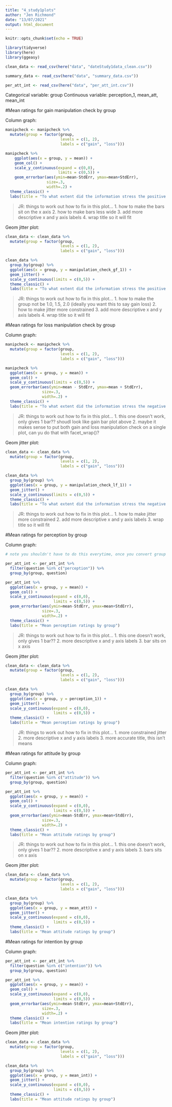 ```yaml
---
title: "4_study1plots"
author: "Jen Richmond"
date: "13/07/2021"
output: html_document
---
```


```r
knitr::opts_chunk$set(echo = TRUE)
```

```r
library(tidyverse)
library(here)
library(ggeasy)
```


```r
clean_data <- read_csv(here("data", "dateStudy1data_clean.csv"))
```

```r

summary_data <- read_csv(here("data", "summary_data.csv"))

```

```r
per_att_int <- read_csv(here("data", "per_att_int.csv"))
```

Categorical variable: group
Continuous variable: perception_1, mean_att, mean_int

#Mean ratings for gain manipulation check by group

Column graph:

```r

manipcheck <- manipcheck %>%
  mutate(group = factor(group, 
                        levels = c(1, 2),
                        labels = c("gain", "loss")))

manipcheck %>%
    ggplot(aes(x = group, y = mean)) +
    geom_col() +
    scale_y_continuous(expand = c(0,0),
                       limits = c(0,5)) +
    geom_errorbar(aes(ymin=mean-StdErr, ymax=mean+StdErr),
                  size=.3, 
                  width=.2) +
  theme_classic() +
  labs(title = "To what extent did the information stress the positive benefits of \nadopting open science practices?")

```
> JR: things to work out how to fix in this plot...
1. how to make the bars sit on the x axis
2. how to make bars less wide
3. add more descriptive x and y axis labels
4. wrap title so it will fit


Geom jitter plot:

```r

clean_data <- clean_data %>%
  mutate(group = factor(group, 
                        levels = c(1, 2),
                        labels = c("gain", "loss")))

clean_data %>%
  group_by(group) %>%
  ggplot(aes(x = group, y = manipulation_check_gf_1)) +
  geom_jitter() +
  scale_y_continuous(limits = c(0,5)) +
  theme_classic() +
  labs(title = "To what extent did the information stress the positive benefits of adopting open science practices?")

```

> JR: things to work out how to fix in this plot...
1. how to make the group not be 1.0, 1.5, 2.0 (ideally you want this to say gain loss)
2. how to make jitter more constrained
3. add more descriptive x and y axis labels
4. wrap title so it will fit



#Mean ratings for loss manipulation check by group

Column graph:

```r

manipcheck <- manipcheck %>%
  mutate(group = factor(group, 
                        levels = c(1, 2),
                        labels = c("gain", "loss")))

manipcheck %>%
  ggplot(aes(x = group, y = mean)) +
  geom_col() +
  scale_y_continuous(limits = c(0,5)) +
  geom_errorbar(aes(ymin=mean - StdErr, ymax=mean + StdErr),
                size=.3, 
                width=.2) +
  theme_classic() +
  labs(title = "To what extent did the information stress the negative consequences of not adopting open science practices?")

```

> JR: things to work out how to fix in this plot...
1. this one doesn't work, only gives 1 bar?? shoudl look like gain bar plot above
2. maybe it makes sense to put both gain and loss manipulation check on a single plot, can yu do that with facet_wrap()?


Geom jitter plot:

```r

clean_data <- clean_data %>%
  mutate(group = factor(group, 
                        levels = c(1, 2),
                        labels = c("gain", "loss")))

clean_data %>%
  group_by(group) %>%
  ggplot(aes(x = group, y = manipulation_check_lf_1)) +
  geom_jitter() +
  scale_y_continuous(limits = c(0,5)) +
  theme_classic() +
  labs(title = "To what extent did the information stress the negative consequences of not adopting open science practices?")

```

> JR: things to work out how to fix in this plot...
1. how to make jitter more constrained
2. add more descriptive x and y axis labels
3. wrap title so it will fit

#Mean ratings for perception by group

Column graph:

```r
# note you shouldn't have to do this everytime, once you convert group to factor with labels in the summary dataframe, and use assignment <- to apply the change to the dataframe it will stick

per_att_int <- per_att_int %>%
  filter(question %in% c("perception")) %>%
  group_by(group, question)

per_att_int %>%
  ggplot(aes(x = group, y = mean)) +
  geom_col() +
  scale_y_continuous(expand = c(0,0),
                     limits = c(0,5)) +
  geom_errorbar(aes(ymin=mean-StdErr, ymax=mean+StdErr),
                size=.3, 
                width=.2) +
  theme_classic() +
  labs(title = "Mean perception ratings by group")

```

> JR: things to work out how to fix in this plot...
1. this one doesn't work, only gives 1 bar?? 
2. more descriptive x and y axis labels
3. bar sits on x axis


Geom jitter plot:

```r

clean_data <- clean_data %>%
  mutate(group = factor(group,
                        levels = c(1, 2),
                        labels = c("gain", "loss")))

clean_data %>%
  group_by(group) %>%
  ggplot(aes(x = group, y = perception_1)) +
  geom_jitter() +
  scale_y_continuous(expand = c(0,0),
                     limits = c(0,5)) +
  theme_classic() +
  labs(title = "Mean perception ratings by group")

```

> JR: things to work out how to fix in this plot...
1. more constrained jitter
2. more descriptive x and y axis labels
3. more accurate title, this isn't means



#Mean ratings for attitude by group

Column graph:

```r

per_att_int <- per_att_int %>%
  filter(question %in% c("attitude")) %>%
  group_by(group, question)

per_att_int %>%
  ggplot(aes(x = group, y = mean)) +
  geom_col() +
  scale_y_continuous(expand = c(0,0),
                     limits = c(0,5)) +
  geom_errorbar(aes(ymin=mean-StdErr, ymax=mean+StdErr),
                size=.3, 
                width=.2) +
  theme_classic() +
  labs(title = "Mean attitude ratings by group")

```
> JR: things to work out how to fix in this plot...
1. this one doesn't work, only gives 1 bar?? 
2. more descriptive x and y axis labels
3. bars sits on x axis


Geom jitter plot:

```r

clean_data <- clean_data %>%
  mutate(group = factor(group, 
                        levels = c(1, 2),
                        labels = c("gain", "loss")))

clean_data %>%
  group_by(group) %>%
  ggplot(aes(x = group, y = mean_att)) +
  geom_jitter() +
  scale_y_continuous(expand = c(0,0),
                     limits = c(0,5)) +
  theme_classic() +
  labs(title = "Mean attitude ratings by group")

```

#Mean ratings for intention by group

Column graph:

```r

per_att_int <- per_att_int %>%
  filter(question %in% c("intention")) %>%
  group_by(group, question)

per_att_int %>%
  ggplot(aes(x = group, y = mean)) +
  geom_col() +
  scale_y_continuous(expand = c(0,0),
                     limits = c(0,5)) +
  geom_errorbar(aes(ymin=mean-StdErr, ymax=mean+StdErr),
                size=.3, 
                width=.2) +
  theme_classic() +
  labs(title = "Mean intention ratings by group")

```

Geom jitter plot:

```r

clean_data <- clean_data %>%
  mutate(group = factor(group, 
                        levels = c(1, 2),
                        labels = c("gain", "loss")))

clean_data %>%
  group_by(group) %>%
  ggplot(aes(x = group, y = mean_int)) +
  geom_jitter() +
  scale_y_continuous(expand = c(0,0),
                     limits = c(0,5)) +
  theme_classic() +
  labs(title = "Mean attitude ratings by group")

```
